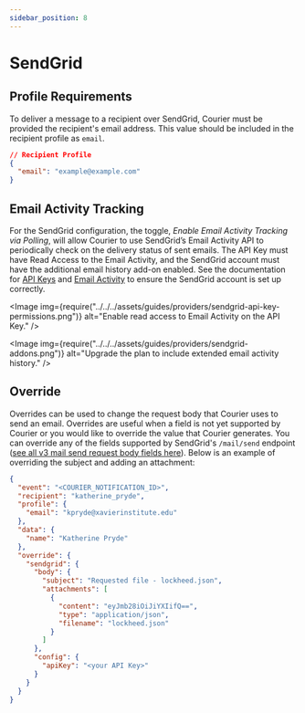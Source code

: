 ```yaml
---
sidebar_position: 8
---
```



# SendGrid

## Profile Requirements

To deliver a message to a recipient over SendGrid, Courier must be provided the recipient's email address. This value should be included in the recipient profile as `email`.

```json title=JSON
// Recipient Profile
{
  "email": "example@example.com"
}
```

## Email Activity Tracking

For the SendGrid configuration, the toggle, _Enable Email Activity Tracking via Polling_, will allow Courier to use SendGrid’s Email Activity API to periodically check on the delivery status of sent emails. The API Key must have Read Access to the Email Activity, and the SendGrid account must have the additional email history add-on enabled. See the documentation for [API Keys](https://app.sendgrid.com/settings/api_keys) and [Email Activity](https://app.sendgrid.com/settings/billing/addons/email_activity) to ensure the SendGrid account is set up correctly.

<Image
  img={require("../../../assets/guides/providers/sendgrid-api-key-permissions.png")}
  alt="Enable read access to Email Activity on the API Key."
/>

<Image
  img={require("../../../assets/guides/providers/sendgrid-addons.png")}
  alt="Upgrade the plan to include extended email activity history."
/>

## Override

Overrides can be used to change the request body that Courier uses to send an email. Overrides are useful when a field is not yet supported by Courier or you would like to override the value that Courier generates. You can override any of the fields supported by SendGrid's `/mail/send` endpoint ([see all v3 mail send request body fields here](https://sendgrid.api-docs.io/v3.0/mail-send/v3-mail-send)). Below is an example of overriding the subject and adding an attachment:

```json title=JSON
{
  "event": "<COURIER_NOTIFICATION_ID>",
  "recipient": "katherine_pryde",
  "profile": {
    "email": "kpryde@xavierinstitute.edu"
  },
  "data": {
    "name": "Katherine Pryde"
  },
  "override": {
    "sendgrid": {
      "body": {
        "subject": "Requested file - lockheed.json",
        "attachments": [
          {
            "content": "eyJmb28iOiJiYXIifQ==",
            "type": "application/json",
            "filename": "lockheed.json"
          }
        ]
      },
      "config": {
        "apiKey": "<your API Key>"
      }
    }
  }
}
```
